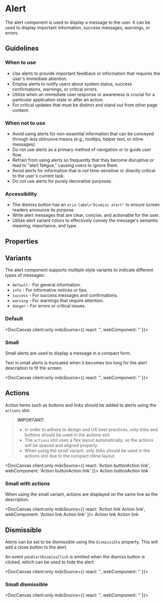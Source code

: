 
# Alert

The alert component is used to display a message to the user. It can be used to display important information, success messages, warnings, or errors.

## Guidelines

### When to use
- Use alerts to provide important feedback or information that requires the user's immediate attention.
- Employ alerts to notify users about system status, success confirmations, warnings, or critical errors.
- Utilize when an immediate user response or awareness is crucial for a particular application state or after an action.
- For critical updates that must be distinct and stand out from other page content.

### When not to use
- Avoid using alerts for non-essential information that can be conveyed through less obtrusive means (e.g., tooltips, helper text, or inline messages).
- Do not use alerts as a primary method of navigation or to guide user flow.
- Refrain from using alerts so frequently that they become disruptive or lead to "alert fatigue," causing users to ignore them.
- Avoid alerts for information that is not time-sensitive or directly critical to the user's current task.
- Do not use alerts for purely decorative purposes.

### Accessibility
- The dismiss button has an `aria-label="Dismiss alert"` to ensure screen readers announce its purpose.
- Write alert messages that are clear, concise, and actionable for the user.
- Utilize alert variant colors to effectively convey the message's semantic meaning, importance, and type.

## Properties

<DocArgsTable componentName="pds-alert" docSource={components} />

## Variants

The alert component supports multiple style variants to indicate different types of messages:

- `default` - For general information.
- `info` - For informative notices or tips.
- `success` - For success messages and confirmations.
- `warning` - For warnings that require attention.
- `danger` - For errors or critical issues.

### Default

<DocCanvas client:only
  mdxSource={{
    react: '<pdsAlert description="Alerts can also have description text that can be used to provide more information about the alert." heading="Alert heading text" variant="default"></pdsAlert>',
    webComponent: '<pds-alert description="Alerts can also have description text that can be used to provide more information about the alert." heading="Alert heading text" variant="default"></pds-alert>'
}}>
  <pds-alert description="Alerts can also have description text that can be used to provide more information about the alert." heading="Alert heading text" variant="default"></pds-alert>
</DocCanvas>

### Small

Small alerts are used to display a message in a compact form.

Text in small alerts is truncated when it becomes too long for the alert description to fit the screen.

<DocCanvas client:only
  mdxSource={{
    react: '<pdsAlert description="Small alerts use the description to provide more information about the alert, but are truncated when the text becomes too long for the alert to fit the screen." heading="Alert heading text" small="true" variant="info"></pdsAlert>',
    webComponent: '<pds-alert description="Small alerts use the description to provide more information about the alert, but are truncated when the text becomes too long for the alert to fit the screen." heading="Alert heading text" small="true" variant="info"></pds-alert>'
}}>
  <pds-alert description="Small alerts use the description to provide more information about the alert, but are truncated when the text becomes too long for the alert to fit the screen." heading="Alert heading text" small="true" variant="info"></pds-alert>
</DocCanvas>

## Actions

Action items such as buttons and links should be added to alerts using the `actions` slot.

> **IMPORTANT:**
> - In order to adhere to design and UX best practices, only links and buttons should be used in the actions slot.
> - The `actions` slot uses a flex layout automatically, so the actions will be spaced and aligned properly.
> - When using the small variant, only links should be used in the actions slot due to the compact inline layout.

<DocCanvas client:only
  mdxSource={{
    react: '<pdsAlert description="Alerts can also have description text that can be used to provide more information about the alert." heading="Alert heading text" variant="success"><pdsButton slot="actions" variant="primary">Action button</pdsButton><pdsLink href="#" slot="actions" variant="plain">Action link</pdsLink></pdsAlert>',
    webComponent: '<pds-alert description="Alerts can also have description text that can be used to provide more information about the alert." heading="Alert heading text" variant="success"><pds-button slot="actions" variant="primary">Action button</pds-button><pds-link href="#" slot="actions" variant="plain">Action link</pds-link></pds-alert>'
}}>
  <pds-alert description="Alerts can also have description text that can be used to provide more information about the alert." heading="Alert heading text" variant="success"><pds-button slot="actions" variant="primary">Action button</pds-button><pds-link href="#" slot="actions" variant="plain">Action link</pds-link></pds-alert>
</DocCanvas>

### Small with actions

When using the small variant, actions are displayed on the same line as the description.

<DocCanvas client:only
  mdxSource={{
    react: '<pdsAlert description="Alerts can also have description text that can be used to provide more information about the alert." heading="Alert heading text" small="true" variant="warning"><pdsLink href="#" slot="actions" variant="plain">Action link</pdsLink> <pdsLink href="#" slot="actions" variant="plain">Action link</pdsLink></pdsAlert>',
    webComponent: '<pds-alert description="Alerts can also have description text that can be used to provide more information about the alert." heading="Alert heading text" small="true" variant="warning"><pds-link href="#" slot="actions" variant="plain">Action link</pds-link> <pds-link href="#" slot="actions" variant="plain">Action link</pds-link></pds-alert>'
}}>
  <pds-alert description="Alerts can also have description text that can be used to provide more information about the alert." heading="Alert heading text" small="true" variant="warning"><pds-link href="#" slot="actions" variant="plain">Action link</pds-link> <pds-link href="#" slot="actions" variant="plain">Action link</pds-link></pds-alert>
</DocCanvas>

## Dismissible

Alerts can be set to be dismissible using the `dismissible` property. This will add a close button to the alert.

An event `pdsAlertDismissClick` is emitted when the dismiss button is clicked, which can be used to hide the alert.

<DocCanvas client:only
  mdxSource={{
    react: '<pdsAlert description="Alerts can also have description text that can be used to provide more information about the alert." dismissible="true" heading="Alert heading text" variant="danger"></pdsAlert>',
    webComponent: '<pds-alert description="Alerts can also have description text that can be used to provide more information about the alert." dismissible="true" heading="Alert heading text" variant="danger"></pds-alert>'
}}>
  <pds-alert description="Alerts can also have description text that can be used to provide more information about the alert." dismissible="true" heading="Alert heading text" variant="danger"></pds-alert>
</DocCanvas>

### Small dismissible

<DocCanvas client:only
  mdxSource={{
    react: '<pdsAlert description="Small alerts use the description to provide more information about the alert, but are truncated when the text becomes too long for the alert to fit the screen." dismissible="true" heading="Alert heading text" small="true" variant="danger"></pdsAlert>',
    webComponent: '<pds-alert description="Small alerts use the description to provide more information about the alert, but are truncated when the text becomes too long for the alert to fit the screen." dismissible="true" heading="Alert heading text" small="true" variant="danger"></pds-alert>'
}}>
  <pds-alert description="Small alerts use the description to provide more information about the alert, but are truncated when the text becomes too long for the alert to fit the screen." dismissible="true" heading="Alert heading text" small="true" variant="danger"></pds-alert>
</DocCanvas>
